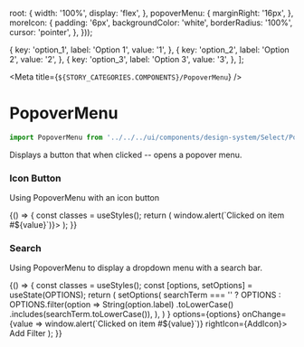 
  root: {
    width: '100%',
    display: 'flex',
  },
  popoverMenu: {
    marginRight: '16px',
  },
  moreIcon: {
    padding: '6px',
    backgroundColor: 'white',
    borderRadius: '100%',
    cursor: 'pointer',
  },
}));

  {
    key: 'option_1',
    label: 'Option 1',
    value: '1',
  },
  {
    key: 'option_2',
    label: 'Option 2',
    value: '2',
  },
  {
    key: 'option_3',
    label: 'Option 3',
    value: '3',
  },
];

<Meta title={`${STORY_CATEGORIES.COMPONENTS}/PopoverMenu`} />

# PopoverMenu

```js
import PopoverMenu from '../../../ui/components/design-system/Select/PopoverMenu';
```

Displays a button that when clicked -- opens a popover menu.

### Icon Button

Using PopoverMenu with an icon button

<Preview>
  <Story name="Icon Button">
    {() => {
      const classes = useStyles();
      return (
        <PopoverMenu
          className={classes.popoverMenu}
          variant="text"
          options={[
            {
              key: 'option_1',
              label: 'Option 1',
              value: '1',
            },
            {
              key: 'option_2',
              label: 'Option 2',
              value: '2',
            },
          ]}
          onChange={value => window.alert(`Clicked on item #${value}`)}>
          <MoreHorizIcon className={classes.moreIcon} />
        </PopoverMenu>
      );
    }}
  </Story>
</Preview>

### Search

Using PopoverMenu to display a dropdown menu with a search bar.

<Preview>
  <Story name="Popover with search">
    {() => {
      const classes = useStyles();
      const [options, setOptions] = useState(OPTIONS);
      return (
        <PopoverMenu
          onOptionsFetchRequested={searchTerm =>
            setOptions(
              searchTerm === ''
                ? OPTIONS
                : OPTIONS.filter(option =>
                    String(option.label)
                      .toLowerCase()
                      .includes(searchTerm.toLowerCase()),
                  ),
            )
          }
          options={options}
          onChange={value => window.alert(`Clicked on item #${value}`)}
          rightIcon={AddIcon}>
          Add Filter
        </PopoverMenu>
      );
    }}
  </Story>
</Preview>
